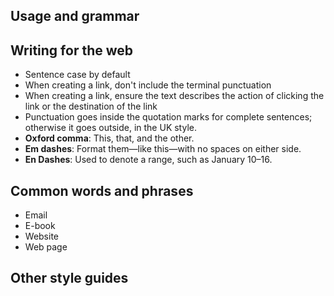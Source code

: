 ## Usage and grammar

## Writing for the web

- Sentence case by default
- When creating a link, don't include the terminal punctuation
- When creating a link, ensure the text describes the action of clicking the link or the destination of the link
- Punctuation goes inside the quotation marks for complete sentences; otherwise it goes outside, in the UK style.
- **Oxford comma**: This, that, and the other.
- **Em dashes**: Format them—like this—with no spaces on either side.
- **En Dashes**: Used to denote a range, such as January 10–16.


## Common words and phrases

- Email
- E-book
- Website
- Web page

## Other style guides